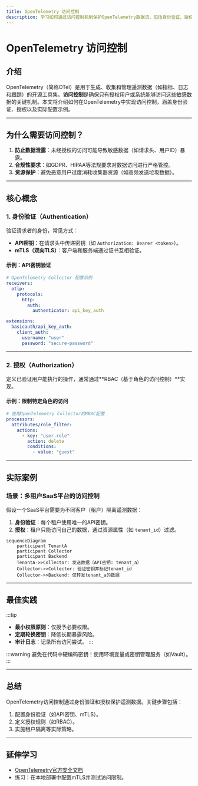 ```yaml
---
title: OpenTelemetry 访问控制
description: 学习如何通过访问控制机制保护OpenTelemetry数据流，包括身份验证、授权和最佳实践。
---
```


# OpenTelemetry 访问控制

## 介绍

OpenTelemetry（简称OTel）是用于生成、收集和管理遥测数据（如指标、日志和跟踪）的开源工具集。**访问控制**是确保只有授权用户或系统能够访问这些敏感数据的关键机制。本文将介绍如何在OpenTelemetry中实现访问控制，涵盖身份验证、授权以及实际配置示例。

---

## 为什么需要访问控制？

1. **防止数据泄露**：未经授权的访问可能导致敏感数据（如请求头、用户ID）暴露。<br />
2. **合规性要求**：如GDPR、HIPAA等法规要求对数据访问进行严格管控。<br />
3. **资源保护**：避免恶意用户过度消耗收集器资源（如高频发送垃圾数据）。

---

## 核心概念

### 1. 身份验证（Authentication）
验证请求者的身份，常见方式：
- **API密钥**：在请求头中传递密钥（如 `Authorization: Bearer <token>`）。
- **mTLS（双向TLS）**：客户端和服务端通过证书互相验证。

#### 示例：API密钥验证
```yaml
# OpenTelemetry Collector 配置示例
receivers:
  otlp:
    protocols:
      http:
        auth:
          authenticator: api_key_auth

extensions:
  basicauth/api_key_auth:
    client_auth:
      username: "user"
      password: "secure-password"
```

---

### 2. 授权（Authorization）
定义已验证用户能执行的操作，通常通过**RBAC（基于角色的访问控制）**实现。

#### 示例：限制特定角色的访问
```yaml
# 使用OpenTelemetry Collector的RBAC配置
processors:
  attributes/role_filter:
    actions:
      - key: "user.role"
        action: delete
        conditions:
          - value: "guest"
```

---

## 实际案例

### 场景：多租户SaaS平台的访问控制
假设一个SaaS平台需要为不同客户（租户）隔离遥测数据：

1. **身份验证**：每个租户使用唯一的API密钥。<br />
2. **授权**：租户只能访问自己的数据，通过资源属性（如 `tenant_id`）过滤。

```mermaid
sequenceDiagram
    participant TenantA
    participant Collector
    participant Backend
    TenantA->>Collector: 发送数据（API密钥: tenant_a）
    Collector->>Collector: 验证密钥并标记tenant_id
    Collector->>Backend: 仅转发tenant_a的数据
```

---

## 最佳实践

:::tip
- **最小权限原则**：仅授予必要权限。<br />
- **定期轮换密钥**：降低长期暴露风险。<br />
- **审计日志**：记录所有访问尝试。
:::

:::warning
避免在代码中硬编码密钥！使用环境变量或密钥管理服务（如Vault）。
:::

---

## 总结

OpenTelemetry访问控制通过身份验证和授权保护遥测数据。关键步骤包括：
1. 配置身份验证（如API密钥、mTLS）。<br />
2. 定义授权规则（如RBAC）。<br />
3. 实施租户隔离等实际策略。

---

## 延伸学习

- [OpenTelemetry官方安全文档](https://opentelemetry.io/docs/concepts/security/)<br />
- 练习：在本地部署中配置mTLS并测试访问限制。